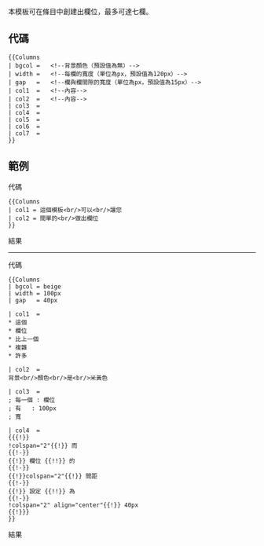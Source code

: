 {{Documentation subpage}}
本模板可在條目中創建出欄位，最多可達七欄。

== 代碼 ==
<pre>
{{Columns
| bgcol =   <!--背景顏色（預設值為無）-->
| width =   <!--每欄的寬度（單位為px，預設值為120px）-->
| gap   =   <!--欄與欄間隙的寬度（單位為px，預設值為15px）-->
| col1  =   <!--內容-->
| col2  =   <!--內容-->
| col3  = 
| col4  = 
| col5  = 
| col6  = 
| col7  = 
}}
</pre>

== 範例 ==
; 代碼
<pre>
{{Columns
| col1 = 這個模板<br/>可以<br/>讓您
| col2 = 間單的<br/>做出欄位
}}
</pre>

; 結果
{{Columns
| col1 = 這個模板<br/>可以<br/>讓您
| col2 = 間單的<br/>做出欄位
}}
----
; 代碼
<pre>
{{Columns
| bgcol = beige
| width = 100px
| gap   = 40px

| col1  =
* 這個
* 欄位
* 比上一個
* 複雜
* 許多

| col2  =
背景<br/>顏色<br/>是<br/>米黃色

| col3  =
; 每一個 : 欄位
; 有   : 100px
; 寬

| col4  =
{{{!}}
!colspan="2"{{!}} 而
{{!-}}
{{!}} 欄位 {{!!}} 的
{{!-}}
{{!}}colspan="2"{{!}} 間距
{{!-}}
{{!}} 設定 {{!!}} 為
{{!-}}
!colspan="2" align="center"{{!}} 40px
{{!}}}
}}
</pre>

; 結果
{{Columns
| bgcol = beige
| width = 100px
| gap   = 40px

| col1  =
* 這個
* 欄位
* 比上一個
* 複雜
* 許多

| col2  =
背景<br/>顏色<br/>是<br/>米黃色

| col3  =
; 每一個 : 欄位
; 有   : 100px
; 寬

| col4  =
{{{!}}
!colspan="2"{{!}} 而
{{!-}}
{{!}} 欄位 {{!!}} 的
{{!-}}
{{!}}colspan="2"{{!}} 間距
{{!-}}
{{!}} 設定 {{!!}} 為
{{!-}}
!colspan="2" align="center"{{!}} 40px
{{!}}}
}}